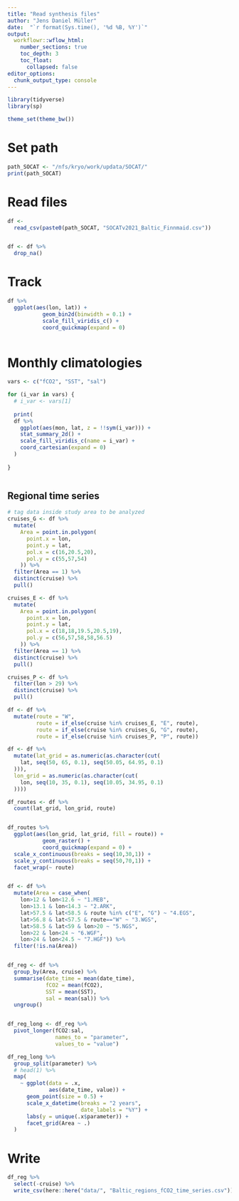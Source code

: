 ```yaml
---
title: "Read synthesis files"
author: "Jens Daniel Müller"
date:  "`r format(Sys.time(), '%d %B, %Y')`"
output: 
  workflowr::wflow_html:
    number_sections: true
    toc_depth: 3
    toc_float:
      collapsed: false
editor_options:
  chunk_output_type: console
---
```


```r

library(tidyverse)
library(sp)

```

```r

theme_set(theme_bw())

```


# Set path

```r

path_SOCAT <- "/nfs/kryo/work/updata/SOCAT/"
print(path_SOCAT)

```


# Read files

```r

df <-
  read_csv(paste0(path_SOCAT, "SOCATv2021_Baltic_Finnmaid.csv"))


df <- df %>% 
  drop_na()

```


# Track

```r

df %>%
  ggplot(aes(lon, lat)) +
           geom_bin2d(binwidth = 0.1) +
           scale_fill_viridis_c() +
           coord_quickmap(expand = 0)
         

```

# Monthly climatologies

```r

vars <- c("fCO2", "SST", "sal")

for (i_var in vars) {
  # i_var <- vars[1]
  
  print(
  df %>%
    ggplot(aes(mon, lat, z = !!sym(i_var))) +
    stat_summary_2d() +
    scale_fill_viridis_c(name = i_var) +
    coord_cartesian(expand = 0)
  )
  
}



```

## Regional time series

```r

# tag data inside study area to be analyzed
cruises_G <- df %>%
  mutate(
    Area = point.in.polygon(
      point.x = lon,
      point.y = lat,
      pol.x = c(16,20.5,20),
      pol.y = c(55,57,54)
    )) %>%  
  filter(Area == 1) %>% 
  distinct(cruise) %>% 
  pull()

cruises_E <- df %>%
  mutate(
    Area = point.in.polygon(
      point.x = lon,
      point.y = lat,
      pol.x = c(18,18,19.5,20.5,19),
      pol.y = c(56,57,58,58,56.5)
    )) %>%  
  filter(Area == 1) %>% 
  distinct(cruise) %>% 
  pull()

cruises_P <- df %>% 
  filter(lon > 29) %>% 
  distinct(cruise) %>% 
  pull()

df <- df %>% 
  mutate(route = "W",
         route = if_else(cruise %in% cruises_E, "E", route),
         route = if_else(cruise %in% cruises_G, "G", route),
         route = if_else(cruise %in% cruises_P, "P", route))

df <- df %>%
  mutate(lat_grid = as.numeric(as.character(cut(
    lat, seq(50, 65, 0.1), seq(50.05, 64.95, 0.1)
  ))),
  lon_grid = as.numeric(as.character(cut(
    lon, seq(10, 35, 0.1), seq(10.05, 34.95, 0.1)
  ))))

df_routes <- df %>% 
  count(lat_grid, lon_grid, route)


df_routes %>%
  ggplot(aes(lon_grid, lat_grid, fill = route)) +
           geom_raster() +
           coord_quickmap(expand = 0) +
  scale_x_continuous(breaks = seq(10,30,1)) +
  scale_y_continuous(breaks = seq(50,70,1)) +
  facet_wrap(~ route)


df <- df %>% 
  mutate(Area = case_when(
    lon>12 & lon<12.6 ~ "1.MEB",
    lon>13.1 & lon<14.3 ~ "2.ARK",
    lat>57.5 & lat<58.5 & route %in% c("E", "G") ~ "4.EGS",
    lat>56.8 & lat<57.5 & route=="W" ~ "3.WGS",
    lat>58.5 & lat<59 & lon>20 ~ "5.NGS",
    lon>22 & lon<24 ~ "6.WGF",
    lon>24 & lon<24.5 ~ "7.HGF")) %>% 
  filter(!is.na(Area))


df_reg <- df %>% 
  group_by(Area, cruise) %>% 
  summarise(date_time = mean(date_time),
            fCO2 = mean(fCO2),
            SST = mean(SST),
            sal = mean(sal)) %>% 
  ungroup()


df_reg_long <- df_reg %>% 
  pivot_longer(fCO2:sal,
               names_to = "parameter",
               values_to = "value")

df_reg_long %>%
  group_split(parameter) %>%
  # head(1) %>% 
  map(
    ~ ggplot(data = .x,
             aes(date_time, value)) +
      geom_point(size = 0.5) +
      scale_x_datetime(breaks = "2 years",
                       date_labels = "%Y") +
      labs(y = unique(.x$parameter)) +
      facet_grid(Area ~ .)
  )


```

# Write

```r

df_reg %>% 
  select(-cruise) %>% 
  write_csv(here::here("data/", "Baltic_regions_fCO2_time_series.csv"))


```

